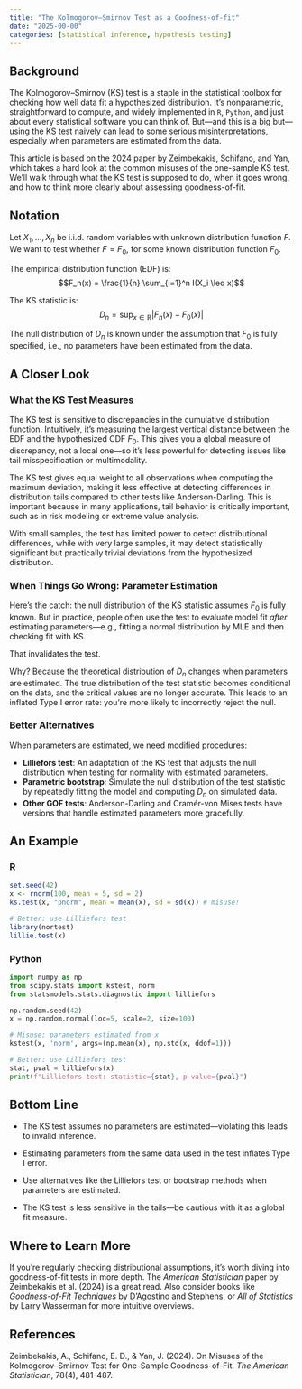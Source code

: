 ```yaml
---
title: "The Kolmogorov–Smirnov Test as a Goodness-of-fit"
date: "2025-00-00"
categories: [statistical inference, hypothesis testing]
---
```


## Background

The Kolmogorov–Smirnov (KS) test is a staple in the statistical toolbox for checking how well data fit a hypothesized distribution. It’s nonparametric, straightforward to compute, and widely implemented in `R`, `Python`, and just about every statistical software you can think of. But—and this is a big but—using the KS test naively can lead to some serious misinterpretations, especially when parameters are estimated from the data.

This article is based on the 2024 paper by Zeimbekakis, Schifano, and Yan, which takes a hard look at the common misuses of the one-sample KS test. We’ll walk through what the KS test is supposed to do, when it goes wrong, and how to think more clearly about assessing goodness-of-fit.

## Notation

Let $X_1, \dots, X_n$ be i.i.d. random variables with unknown distribution function $F$. We want to test whether $F = F_0$, for some known distribution function $F_0$.

The empirical distribution function (EDF) is:
$$F_n(x) = \frac{1}{n} \sum_{i=1}^n I(X_i \leq x)$$

The KS statistic is:
$$D_n = \sup_{x \in \mathbb{R}} |F_n(x) - F_0(x)|$$

The null distribution of $D_n$ is known under the assumption that $F_0$ is fully specified, i.e., no parameters have been estimated from the data.

## A Closer Look

### What the KS Test Measures

The KS test is sensitive to discrepancies in the cumulative distribution function. Intuitively, it’s measuring the largest vertical distance between the EDF and the hypothesized CDF $F_0$. This gives you a global measure of discrepancy, not a local one—so it’s less powerful for detecting issues like tail misspecification or multimodality.

The KS test gives equal weight to all observations when computing the maximum deviation, making it less effective at detecting differences in distribution tails compared to other tests like Anderson-Darling. This is important because in many applications, tail behavior is critically important, such as in risk modeling or extreme value analysis.

With small samples, the test has limited power to detect distributional differences, while with very large samples, it may detect statistically significant but practically trivial deviations from the hypothesized distribution.

### When Things Go Wrong: Parameter Estimation

Here’s the catch: the null distribution of the KS statistic assumes $F_0$ is fully known. But in practice, people often use the test to evaluate model fit *after* estimating parameters—e.g., fitting a normal distribution by MLE and then checking fit with KS.

That invalidates the test.

Why? Because the theoretical distribution of $D_n$ changes when parameters are estimated. The true distribution of the test statistic becomes conditional on the data, and the critical values are no longer accurate. This leads to an inflated Type I error rate: you're more likely to incorrectly reject the null.

### Better Alternatives

When parameters are estimated, we need modified procedures:

- **Lilliefors test**: An adaptation of the KS test that adjusts the null distribution when testing for normality with estimated parameters.
- **Parametric bootstrap**: Simulate the null distribution of the test statistic by repeatedly fitting the model and computing $D_n$ on simulated data.
- **Other GOF tests**: Anderson-Darling and Cramér-von Mises tests have versions that handle estimated parameters more gracefully.

## An Example

:::: {.panel-tabset}

### R

```r
set.seed(42)
x <- rnorm(100, mean = 5, sd = 2)
ks.test(x, "pnorm", mean = mean(x), sd = sd(x)) # misuse!

# Better: use Lilliefors test
library(nortest)
lillie.test(x)
```

### Python

```python
import numpy as np
from scipy.stats import kstest, norm
from statsmodels.stats.diagnostic import lilliefors

np.random.seed(42)
x = np.random.normal(loc=5, scale=2, size=100)

# Misuse: parameters estimated from x
kstest(x, 'norm', args=(np.mean(x), np.std(x, ddof=1)))

# Better: use Lilliefors test
stat, pval = lilliefors(x)
print(f"Lilliefors test: statistic={stat}, p-value={pval}")
```

::::

## Bottom Line

- The KS test assumes no parameters are estimated—violating this leads to invalid inference.

- Estimating parameters from the same data used in the test inflates Type I error.

- Use alternatives like the Lilliefors test or bootstrap methods when parameters are estimated.

- The KS test is less sensitive in the tails—be cautious with it as a global fit measure.

## Where to Learn More

If you're regularly checking distributional assumptions, it's worth diving into goodness-of-fit tests in more depth. The *American Statistician* paper by Zeimbekakis et al. (2024) is a great read. Also consider books like *Goodness-of-Fit Techniques* by D’Agostino and Stephens, or *All of Statistics* by Larry Wasserman for more intuitive overviews.

## References

Zeimbekakis, A., Schifano, E. D., & Yan, J. (2024). On Misuses of the Kolmogorov–Smirnov Test for One-Sample Goodness-of-Fit. *The American Statistician*, 78(4), 481-487.

